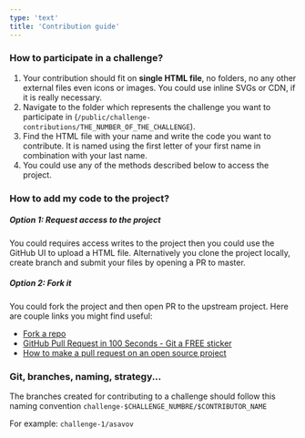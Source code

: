 ```yaml
---
type: 'text'
title: 'Contribution guide'
---
```

### How to participate in a challenge?

1. Your contribution should fit on **single HTML file**, no folders, no any other external files even icons or images. You could use inline SVGs or CDN, if it is really necessary.
2. Navigate to the folder which represents the challenge you want to participate in (`/public/challenge-contributions/THE_NUMBER_OF_THE_CHALLENGE`).
3. Find the HTML file with your name and write the code you want to contribute. It is named using the first letter of your first name in combination with your last name.
4. You could use any of the methods described below to access the project.

### How to add my code to the project?

##### Option 1: Request access to the project

You could requires access writes to the project then you could use the GitHub UI to upload a HTML file. Alternatively you clone the project locally, create branch and submit your files by opening a PR to master.

##### Option 2: Fork it

You could fork the project and then open PR to the upstream project. Here are couple links you might find useful:

* [Fork a repo](https://docs.github.com/en/pull-requests/collaborating-with-pull-requests/working-with-forks/fork-a-repo)
* [GitHub Pull Request in 100 Seconds - Git a FREE sticker](https://www.youtube.com/watch?v=8lGpZkjnkt4)
* [How to make a pull request on an open source project](https://www.youtube.com/watch?v=8A4TsoXJOs8)

### Git, branches, naming, strategy...

The branches created for contributing to a challenge should follow this naming convention
`challenge-$CHALLENGE_NUMBRE/$CONTRIBUTOR_NAME`

For example: `challenge-1/asavov`